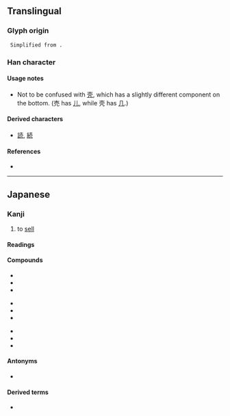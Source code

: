 {{character info/new}}
{{also|壳|賣|卖}}
==Translingual==
{{Han simplified forms|賣|売|卖}}

===Glyph origin===
  Simplified from {{l|ja|賣}}.

===Han character===
{{Han char|rn=33|rad=士|as=04|sn=7|four=|canj=GBHU,XGBHU|ids=⿳士冖儿}}

====Usage notes====
* Not to be confused with [[壳]], which has a slightly different component on the bottom. (売 has [[儿]], while 壳 has [[几]].)

====Derived characters====
* [[読]], [[続]]

====References====
* {{Han ref|kx=0243.041|dkj=05647|dj=0483.090|hdz=10428.021|uh=58F2|ud=22770}}

----

==Japanese==
{{ja-kanji forms|売|賣}}

===Kanji===
{{ja-kanji|grade=2|rs=士04|kyu=賣}}

# to [[sell]]

====Readings====
{{ja-readings
|goon=め
|kanon=ばい
|toon=まい
|kun=う-れる, う-る
}}

====Compounds====
{{top3}}
* {{ja-r|売却|ばいきゃく}}
* {{ja-r|売国|ばいこく}}
* {{ja-r|売春|ばいしゅん}}
{{mid3}}
* {{ja-r|売女|ばいた}}
* {{ja-r|売買|ばいばい}}
* {{ja-r|売名|ばいめい}}
{{mid3}}
* {{ja-r|売僧|まいす}}
* {{ja-r|商売|しょうばい}}
* {{ja-r|転売|てんばい}}
{{bottom}}

====Antonyms====
* {{l|ja|買}}

====Derived terms====
* {{ja-r|売る|うる}}